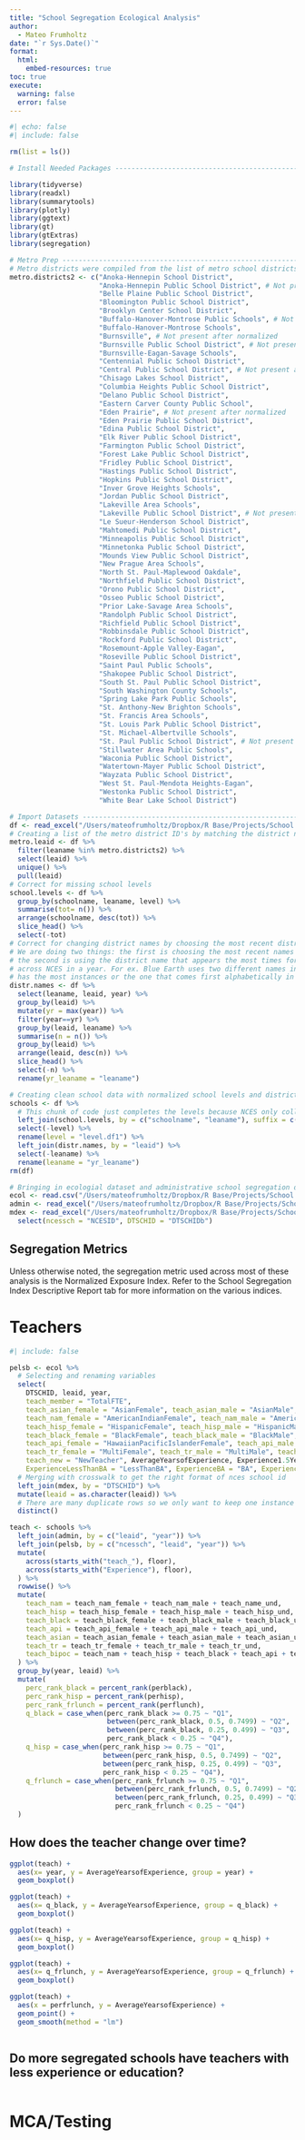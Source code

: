 ```yaml
---
title: "School Segregation Ecological Analysis"
author: 
  - Mateo Frumholtz
date: "`r Sys.Date()`"
format:
  html:
    embed-resources: true
toc: true
execute:
  warning: false
  error: false
---
```



```r
#| echo: false
#| include: false

rm(list = ls())

# Install Needed Packages -------------------------------------------------

library(tidyverse)
library(readxl)
library(summarytools)
library(plotly)
library(ggtext)
library(gt)
library(gtExtras)
library(segregation)

# Metro Prep ----------------------------------------------------------
# Metro districts were compiled from the list of metro school districts in the 2021 MDE Public Enrollment File (called FY2021 MDE Enrollment)
metro.districts2 <- c("Anoka-Hennepin School District",           
                      "Anoka-Hennepin Public School District", # Not present after normalized
                      "Belle Plaine Public School District",      
                      "Bloomington Public School District",      
                      "Brooklyn Center School District",          
                      "Buffalo-Hanover-Montrose Public Schools", # Not present after normalized
                      "Buffalo-Hanover-Montrose Schools",         
                      "Burnsville", # Not present after normalized                              
                      "Burnsville Public School District", # Not present after normalized        
                      "Burnsville-Eagan-Savage Schools",         
                      "Centennial Public School District",        
                      "Central Public School District", # Not present after normalized          
                      "Chisago Lakes School District",            
                      "Columbia Heights Public School District", 
                      "Delano Public School District",            
                      "Eastern Carver County Public School",     
                      "Eden Prairie", # Not present after normalized                             
                      "Eden Prairie Public School District",     
                      "Edina Public School District",                                    
                      "Elk River Public School District",                               
                      "Farmington Public School District",        
                      "Forest Lake Public School District",      
                      "Fridley Public School District",           
                      "Hastings Public School District",         
                      "Hopkins Public School District",           
                      "Inver Grove Heights Schools",             
                      "Jordan Public School District",            
                      "Lakeville Area Schools",                  
                      "Lakeville Public School District", # Not present after normalized         
                      "Le Sueur-Henderson School District",      
                      "Mahtomedi Public School District",         
                      "Minneapolis Public School District",      
                      "Minnetonka Public School District",        
                      "Mounds View Public School District",      
                      "New Prague Area Schools",                  
                      "North St. Paul-Maplewood Oakdale",
                      "Northfield Public School District",        
                      "Orono Public School District",            
                      "Osseo Public School District",             
                      "Prior Lake-Savage Area Schools",          
                      "Randolph Public School District",          
                      "Richfield Public School District",        
                      "Robbinsdale Public School District",       
                      "Rockford Public School District",         
                      "Rosemount-Apple Valley-Eagan",             
                      "Roseville Public School District",  
                      "Saint Paul Public Schools",
                      "Shakopee Public School District",          
                      "South St. Paul Public School District",   
                      "South Washington County Schools",          
                      "Spring Lake Park Public Schools",         
                      "St. Anthony-New Brighton Schools",         
                      "St. Francis Area Schools",                
                      "St. Louis Park Public School District",    
                      "St. Michael-Albertville Schools",         
                      "St. Paul Public School District", # Not present after normalized          
                      "Stillwater Area Public Schools",          
                      "Waconia Public School District",           
                      "Watertown-Mayer Public School District",  
                      "Wayzata Public School District",           
                      "West St. Paul-Mendota Heights-Eagan",     
                      "Westonka Public School District",          
                      "White Bear Lake School District")

# Import Datasets ---------------------------------------------------------
df <- read_excel("/Users/mateofrumholtz/Dropbox/R Base/Projects/School Segregation/Data/MN_Stanford_NCES_data 91-22.xlsx", sheet = "LISDdata")
# Creating a list of the metro district ID's by matching the district names so we can filter and match district segregation data to school closures
metro.leaid <- df %>% 
  filter(leaname %in% metro.districts2) %>% 
  select(leaid) %>% 
  unique() %>% 
  pull(leaid)
# Correct for missing school levels
school.levels <- df %>% 
  group_by(schoolname, leaname, level) %>% 
  summarise(tot= n()) %>% 
  arrange(schoolname, desc(tot)) %>% 
  slice_head() %>% 
  select(-tot)
# Correct for changing district names by choosing the most recent district name
# We are doing two things: the first is choosing the most recent names for every district id
# the second is using the district name that appears the most times for each id that uses multiple names
# across NCES in a year. For ex. Blue Earth uses two different names in 1996 with the same id. This code chooses whichever
# has the most instances or the one that comes first alphabetically in the case that they have the same count. This should correct around 7% of district names.
distr.names <- df %>% 
  select(leaname, leaid, year) %>% 
  group_by(leaid) %>% 
  mutate(yr = max(year)) %>% 
  filter(year==yr) %>% 
  group_by(leaid, leaname) %>% 
  summarise(n = n()) %>% 
  group_by(leaid) %>% 
  arrange(leaid, desc(n)) %>% 
  slice_head() %>% 
  select(-n) %>% 
  rename(yr_leaname = "leaname")

# Creating clean school data with normalized school levels and district names
schools <- df %>% 
  # This chunk of code just completes the levels because NCES only collected levels after the 2000's
  left_join(school.levels, by = c("schoolname", "leaname"), suffix = c("", ".df1")) %>%
  select(-level) %>% 
  rename(level = "level.df1") %>% 
  left_join(distr.names, by = "leaid") %>% 
  select(-leaname) %>% 
  rename(leaname = "yr_leaname")
rm(df)

# Bringing in ecologial dataset and administrative school segregation data
ecol <- read.csv("/Users/mateofrumholtz/Dropbox/R Base/Projects/School Segregation/Data/Merged Ecological Dataset.csv")
admin <- read_excel("/Users/mateofrumholtz/Dropbox/R Base/Projects/School Segregation/Data/Stanford National Segregation Admin District 1991-2022.xlsx")
mdex <- read_excel("/Users/mateofrumholtz/Dropbox/R Base/Projects/School Segregation/Data/NCES_MDE_lookup.xlsx") %>% 
  select(ncessch = "NCESID", DTSCHID = "DTSCHIDb")

```

:::{.callout-note}
## Segregation Metrics
Unless otherwise noted, the segregation metric used across most of these analysis is the Normalized Exposure Index. Refer to the School Segregation Index Descriptive Report tab for more information on the various indices. 
:::


# Teachers

```r
#| include: false

pelsb <- ecol %>% 
  # Selecting and renaming variables
  select(
    DTSCHID, leaid, year,
    teach_member = "TotalFTE", 
    teach_asian_female = "AsianFemale", teach_asian_male = "AsianMale", teach_asian_und = "AsianUndeclared",
    teach_nam_female = "AmericanIndianFemale", teach_nam_male = "AmericanIndianMale", teach_name_und = "AmericanIndianUndeclared",
    teach_hisp_female = "HispanicFemale", teach_hisp_male = "HispanicMale", teach_hisp_und = "HispanicUndeclared",
    teach_black_female = "BlackFemale", teach_black_male = "BlackMale", teach_black_und = "BlackUndeclared",
    teach_api_female = "HawaiianPacificIslanderFemale", teach_api_male = "HawaiianPacificIslanderMale", teach_api_und = "HawaiianPacificIslanderUndeclared",
    teach_tr_female = "MultiFemale", teach_tr_male = "MultiMale", teach_tr_und = "MultiUndeclared",
    teach_new = "NewTeacher", AverageYearsofExperience, Experience1.5Years, Experience6.10Years, Experience11.15Years, Experience16.20Years, Experience21.25Years, Experience26.30Years, Experience31PlusYears, 
    ExperienceLessThanBA = "LessThanBA", ExperienceBA = "BA", ExperienceMA = "MA", ExperiencePhD = "PhD") %>% 
  # Merging with crosswalk to get the right format of nces school id
  left_join(mdex, by = "DTSCHID") %>% 
  mutate(leaid = as.character(leaid)) %>% 
  # There are many duplicate rows so we only want to keep one instance of each
  distinct()

teach <- schools %>% 
  left_join(admin, by = c("leaid", "year")) %>% 
  left_join(pelsb, by = c("ncessch", "leaid", "year")) %>% 
  mutate(
    across(starts_with("teach_"), floor),
    across(starts_with("Experience"), floor),
  ) %>% 
  rowwise() %>% 
  mutate(
    teach_nam = teach_nam_female + teach_nam_male + teach_name_und,
    teach_hisp = teach_hisp_female + teach_hisp_male + teach_hisp_und,
    teach_black = teach_black_female + teach_black_male + teach_black_und,
    teach_api = teach_api_female + teach_api_male + teach_api_und,
    teach_asian = teach_asian_female + teach_asian_male + teach_asian_und,
    teach_tr = teach_tr_female + teach_tr_male + teach_tr_und,
    teach_bipoc = teach_nam + teach_hisp + teach_black + teach_api + teach_asian + teach_tr
  ) %>% 
  group_by(year, leaid) %>% 
  mutate(
    perc_rank_black = percent_rank(perblack),
    perc_rank_hisp = percent_rank(perhisp),
    perc_rank_frlunch = percent_rank(perflunch),
    q_black = case_when(perc_rank_black >= 0.75 ~ "Q1",
                        between(perc_rank_black, 0.5, 0.7499) ~ "Q2",
                        between(perc_rank_black, 0.25, 0.499) ~ "Q3",
                        perc_rank_black < 0.25 ~ "Q4"),
    q_hisp = case_when(perc_rank_hisp >= 0.75 ~ "Q1",
                       between(perc_rank_hisp, 0.5, 0.7499) ~ "Q2",
                       between(perc_rank_hisp, 0.25, 0.499) ~ "Q3",
                       perc_rank_hisp < 0.25 ~ "Q4"),
    q_frlunch = case_when(perc_rank_frlunch >= 0.75 ~ "Q1",
                          between(perc_rank_frlunch, 0.5, 0.7499) ~ "Q2",
                          between(perc_rank_frlunch, 0.25, 0.499) ~ "Q3",
                          perc_rank_frlunch < 0.25 ~ "Q4")
  )

```

## How does the teacher change over time?

```r

ggplot(teach) +
  aes(x= year, y = AverageYearsofExperience, group = year) +
  geom_boxplot()

ggplot(teach) +
  aes(x= q_black, y = AverageYearsofExperience, group = q_black) +
  geom_boxplot()

ggplot(teach) +
  aes(x= q_hisp, y = AverageYearsofExperience, group = q_hisp) +
  geom_boxplot()

ggplot(teach) +
  aes(x= q_frlunch, y = AverageYearsofExperience, group = q_frlunch) +
  geom_boxplot()

ggplot(teach) +
  aes(x = perfrlunch, y = AverageYearsofExperience) +
  geom_point() +
  geom_smooth(method = "lm")



```


## Do more segregated schools have teachers with less experience or education?

```r



```

# MCA/Testing


